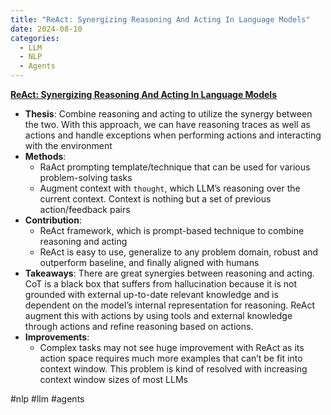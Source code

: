 ```yaml
---
title: "ReAct: Synergizing Reasoning And Acting In Language Models"
date: 2024-08-10
categories:
  - LLM
  - NLP
  - Agents
---
```

**[ReAct: Synergizing Reasoning And Acting In Language Models](https://arxiv.org/abs/2210.03629v3)**

- **Thesis**: Combine reasoning and acting to utilize the synergy between
  the two. With this approach, we can have reasoning traces as well as actions
  and handle exceptions when performing actions and interacting with the
environment
- **Methods**:
    - RaAct prompting template/technique that can be used for various
    problem-solving tasks
    - Augment context with `thought`, which LLM's reasoning over the current
    context. Context is nothing but a set of previous action/feedback pairs
- **Contribution**: 
    - ReAct framework, which is prompt-based technique to combine reasoning and
      acting
    - ReAct is easy to use, generalize to any problem domain, robust and
    outperform baseline, and finally aligned with humans
- **Takeaways**: There are great synergies between reasoning and acting. CoT is
  a black box that suffers from hallucination because it is not grounded with
external up-to-date relevant knowledge and is dependent on the model's internal
representation for reasoning. ReAct augment this with actions by using tools and
external knowledge through actions and refine reasoning based on actions.
- **Improvements**:
    - Complex tasks may not see huge improvement with ReAct as its action space
      requires much more examples that can't be fit into context window. This
    problem is kind of resolved with increasing context window sizes of most
    LLMs

#nlp #llm #agents
